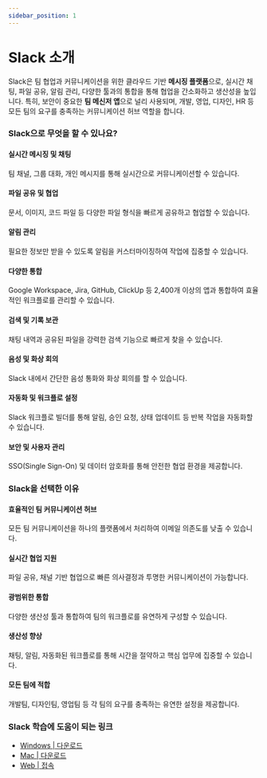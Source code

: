 ```yaml
---
sidebar_position: 1
---
```


# Slack 소개

Slack은 팀 협업과 커뮤니케이션을 위한 클라우드 기반 **메시징 플랫폼**으로, 실시간 채팅, 파일 공유, 알림 관리, 다양한 툴과의 통합을 통해 협업을 간소화하고 생산성을 높입니다. 특히, 보안이 중요한 **팀 메신저 앱**으로 널리 사용되며, 개발, 영업, 디자인, HR 등 모든 팀의 요구를 충족하는 커뮤니케이션 허브 역할을 합니다.

### Slack으로 무엇을 할 수 있나요?

#### 실시간 메시징 및 채팅

팀 채널, 그룹 대화, 개인 메시지를 통해 실시간으로 커뮤니케이션할 수 있습니다.

#### 파일 공유 및 협업

문서, 이미지, 코드 파일 등 다양한 파일 형식을 빠르게 공유하고 협업할 수 있습니다.

#### 알림 관리

필요한 정보만 받을 수 있도록 알림을 커스터마이징하여 작업에 집중할 수 있습니다.

#### 다양한 통합

Google Workspace, Jira, GitHub, ClickUp 등 2,400개 이상의 앱과 통합하여 효율적인 워크플로를 관리할 수 있습니다.

#### 검색 및 기록 보관

채팅 내역과 공유된 파일을 강력한 검색 기능으로 빠르게 찾을 수 있습니다.

#### 음성 및 화상 회의

Slack 내에서 간단한 음성 통화와 화상 회의를 할 수 있습니다.

#### 자동화 및 워크플로 설정

Slack 워크플로 빌더를 통해 알림, 승인 요청, 상태 업데이트 등 반복 작업을 자동화할 수 있습니다.

#### 보안 및 사용자 관리

SSO(Single Sign-On) 및 데이터 암호화를 통해 안전한 협업 환경을 제공합니다.

### Slack을 선택한 이유

#### 효율적인 팀 커뮤니케이션 허브

모든 팀 커뮤니케이션을 하나의 플랫폼에서 처리하여 이메일 의존도를 낮출 수 있습니다.

#### 실시간 협업 지원

파일 공유, 채널 기반 협업으로 빠른 의사결정과 투명한 커뮤니케이션이 가능합니다.

#### 광범위한 통합

다양한 생산성 툴과 통합하여 팀의 워크플로를 유연하게 구성할 수 있습니다.

#### 생산성 향상

채팅, 알림, 자동화된 워크플로를 통해 시간을 절약하고 핵심 업무에 집중할 수 있습니다.

#### 모든 팀에 적합

개발팀, 디자인팀, 영업팀 등 각 팀의 요구를 충족하는 유연한 설정을 제공합니다.

### Slack 학습에 도움이 되는 링크

- [Windows | 다운로드](https://slack.com/intl/ko-kr/downloads/windows)
- [Mac | 다운로드](https://slack.com/intl/ko-kr/downloads/mac)
- [Web | 접속](https://slack.com/intl/ko-kr)
